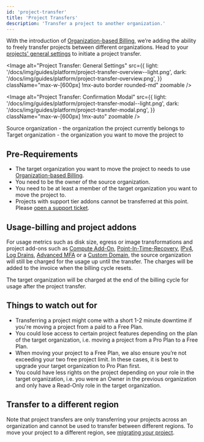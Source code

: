 ```yaml
---
id: 'project-transfer'
title: 'Project Transfers'
description: 'Transfer a project to another organization.'
---
```


With the introduction of [Organization-based Billing](/docs/guides/platform/org-based-billing), we’re adding the ability to freely transfer projects between different organizations. Head to your [projects' general settings](https://supabase.com/dashboard/project/_/settings/general) to initiate a project transfer.

<Image
  alt="Project Transfer: General Settings"
  src={{
    light: '/docs/img/guides/platform/project-transfer-overview--light.png',
    dark: '/docs/img/guides/platform/project-transfer-overview.png',
  }}
  className="max-w-[600px] !mx-auto border rounded-md"
  zoomable
/>

<Image
  alt="Project Transfer: Confirmation Modal"
  src={{
    light: '/docs/img/guides/platform/project-transfer-modal--light.png',
    dark: '/docs/img/guides/platform/project-transfer-modal.png',
  }}
  className="max-w-[600px] !mx-auto"
  zoomable
/>

Source organization - the organization the project currently belongs to
Target organization - the organization you want to move the project to

## Pre-Requirements

- The target organization you want to move the project to needs to use [Organization-based Billing](/docs/guides/platform/org-based-billing).
- You need to be the owner of the source organization.
- You need to be at least a member of the target organization you want to move the project to.
- Projects with support tier addons cannot be transferred at this point. Please [open a support ticket](https://supabase.com/dashboard/support/new?category=billing&subject=Transfer%20project).

## Usage-billing and project addons

For usage metrics such as disk size, egress or image transformations and project add-ons such as [Compute Add-On](/docs/guides/platform/compute-add-ons), [Point-In-Time-Recovery](/docs/guides/platform/backups#point-in-time-recovery), [IPv4](/docs/guides/platform/ipv4-address), [Log Drains](/docs/guides/platform/log-drains), [Advanced MFA](/docs/guides/auth/auth-mfa/phone) or a [Custom Domain](/docs/guides/platform/custom-domains), the source organization will still be charged for the usage up until the transfer. The charges will be added to the invoice when the billing cycle resets.

The target organization will be charged at the end of the billing cycle for usage after the project transfer.

## Things to watch out for

- Transferring a project might come with a short 1-2 minute downtime if you're moving a project from a paid to a Free Plan.
- You could lose access to certain project features depending on the plan of the target organization, i.e. moving a project from a Pro Plan to a Free Plan.
- When moving your project to a Free Plan, we also ensure you’re not exceeding your two free project limit. In these cases, it is best to upgrade your target organization to Pro Plan first.
- You could have less rights on the project depending on your role in the target organization, i.e. you were an Owner in the previous organization and only have a Read-Only role in the target organization.

## Transfer to a different region

Note that project transfers are only transferring your projects across an organization and cannot be used to transfer between different regions. To move your project to a different region, see [migrating your project](/docs/guides/platform/migrating-and-upgrading-projects#migrate-your-project).
